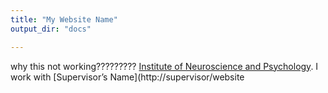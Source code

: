 ```yaml
---
title: "My Website Name"
output_dir: "docs" 

---
```


why this not working?????????
[Institute of Neuroscience and Psychology](http://www.gla.ac.uk/researchinstitutes/neurosciencepsychology/).
I work with [Supervisor's Name](http://supervisor/website